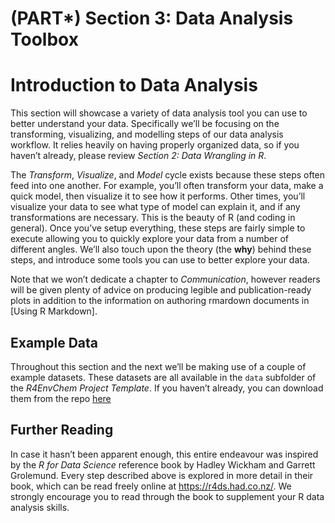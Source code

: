 # (PART\*) Section 3: Data Analysis Toolbox {-}

# Introduction to Data Analysis 

This section will showcase a variety of data analysis tool you can use to better understand your data. Specifically we'll be focusing on the transforming,  visualizing, and modelling steps of our data analysis workflow. It relies heavily on having properly organized data, so if you haven't already, please review *Section 2: Data Wrangling in R*. 

The *Transform*, *Visualize*, and *Model* cycle exists because these steps often feed into one another. For example, you'll often transform your data, make a quick model, then visualize it to see how it performs. Other times, you'll visualize your data to see what type of model can explain it, and if any transformations are necessary. This is the beauty of R (and coding in general). Once you've setup everything, these steps are fairly simple to execute allowing you to quickly explore your data from a number of different angles. We'll also touch upon the theory (the **why**) behind these steps, and introduce some tools you can use to better explore your data. 

Note that we won't dedicate a chapter to *Communication*, however readers will be given plenty of advice on producing legible and publication-ready plots in addition to the information on authoring rmardown documents in [Using R Markdown].

## Example Data

Throughout this section and the next we'll be making use of a couple of example datasets. These datasets are all available in the `data` subfolder of the *R4EnvChem Project Template*. If you haven't already, you can download them from the repo [here](https://github.com/DavidRossHall/R4EnvChem-ProjectTemplate)

## Further Reading

In case it hasn't been apparent enough, this entire endeavour was inspired by the *R for Data Science* reference book by Hadley Wickham and Garrett Grolemund. Every step described above is explored in more detail in their book, which can be read freely online at [https://r4ds.had.co.nz/](https://r4ds.had.co.nz/). We strongly encourage you to read through the book to supplement your R data analysis skills. 








